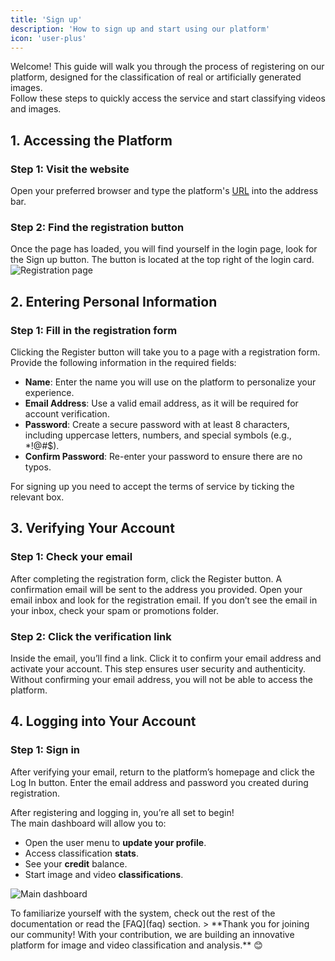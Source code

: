 ```yaml
---
title: 'Sign up'
description: 'How to sign up and start using our platform'
icon: 'user-plus'
---
```


Welcome! This guide will walk you through the process of registering on our platform, designed for the classification of real or artificially generated images.
<br/> Follow these steps to quickly access the service and start classifying videos and images.

## 1. Accessing the Platform
### Step 1: Visit the website
Open your preferred browser and type the platform's [URL](https://web.identifai.net) into the address bar.
### Step 2: Find the registration button
Once the page has loaded, you will find yourself in the login page, look for the Sign up button. The button is located at the top right of the login card.
<img
  className="block"
  src="/images/registration.png"
  alt="Registration page"
/>

## 2. Entering Personal Information
### Step 1: Fill in the registration form
Clicking the Register button will take you to a page with a registration form. Provide the following information in the required fields:
- **Name**: Enter the name you will use on the platform to personalize your experience.
- **Email Address**: Use a valid email address, as it will be required for account verification.
- **Password**: Create a secure password with at least 8 characters, including uppercase letters, numbers, and special symbols (e.g., *!@#$).
- **Confirm Password**: Re-enter your password to ensure there are no typos.
<Note>
  For signing up you need to accept the terms of service by ticking the relevant box.
</Note>

## 3. Verifying Your Account
### Step 1: Check your email
After completing the registration form, click the Register button. A confirmation email will be sent to the address you provided. Open your email inbox and look for the registration email.
<Tip>
  If you don’t see the email in your inbox, check your spam or promotions folder.
</Tip>
### Step 2: Click the verification link
Inside the email, you’ll find a link. Click it to confirm your email address and activate your account. This step ensures user security and authenticity.
<Note>
  Without confirming your email address, you will not be able to access the platform.
</Note>

## 4. Logging into Your Account
### Step 1: Sign in
After verifying your email, return to the platform’s homepage and click the Log In button. Enter the email address and password you created during registration.

After registering and logging in, you’re all set to begin!
<br/> The main dashboard will allow you to:
- Open the user menu to **update your profile**.
- Access classification **stats**.
- See your **credit** balance.
- Start image and video **classifications**.

<img
  className="block"
  src="/images/dashboard.png"
  alt="Main dashboard"
/>

<Tip>
  To familiarize yourself with the system, check out the rest of the documentation or read the [FAQ](faq) section.
</Tip>
> **Thank you for joining our community! With your contribution, we are building an innovative platform for image and video classification and analysis.** 😊